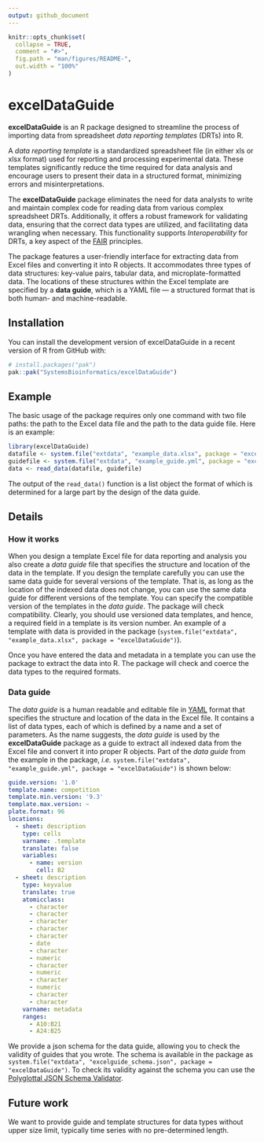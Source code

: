 ```yaml
---
output: github_document
---
```


<!-- README.md is generated from README.Rmd. Please edit that file -->

```r
knitr::opts_chunk$set(
  collapse = TRUE,
  comment = "#>",
  fig.path = "man/figures/README-",
  out.width = "100%"
)
```

# excelDataGuide

<!-- badges: start -->
<!-- badges: end -->

**excelDataGuide** is an R package designed to streamline the process of importing data from spreadsheet *data reporting templates* (DRTs) into R.

A *data reporting template* is a standardized spreadsheet file (in either xls or xlsx format) used for reporting and processing experimental data. These templates significantly reduce the time required for data analysis and encourage users to present their data in a structured format, minimizing errors and misinterpretations.

The **excelDataGuide** package eliminates the need for data analysts to write and maintain complex code for reading data from various complex spreadsheet DRTs. Additionally, it offers a robust framework for validating data, ensuring that the correct data types are utilized, and facilitating data wrangling when necessary. This functionality supports *Interoperability* for DRTs, a key aspect of the [FAIR](https://www.go-fair.org/fair-principles/) principles.

The package features a user-friendly interface for extracting data from Excel files and converting it into R objects. It accommodates three types of data structures: key-value pairs, tabular data, and microplate-formatted data. The locations of these structures within the Excel template are specified by a **data guide**, which is a YAML file — a structured format that is both human- and machine-readable.

## Installation

You can install the development version of excelDataGuide in a recent version of R from GitHub with:

``` r
# install.packages("pak")
pak::pak("SystemsBioinformatics/excelDataGuide")
```

## Example

The basic usage of the package requires only one command with two file paths: the path to the Excel data file and the path to the data guide file. Here is an example:

```r
library(excelDataGuide)
datafile <- system.file("extdata", "example_data.xlsx", package = "excelDataGuide")
guidefile <- system.file("extdata", "example_guide.yml", package = "excelDataGuide")
data <- read_data(datafile, guidefile)
```

The output of the `read_data()` function is a list object the format of which is determined for a large part by the design of the data guide.

## Details

### How it works

When you design a template Excel file for data reporting and analysis you also create a *data guide* file that specifies the structure and location of the data in the template. If you design the template carefully you can use the same data guide for several versions of the template. That is, as long as the location of the indexed data does not change, you can use the same data guide for different versions of the template. You can specify the compatible version of the templates in the *data guide*. The package will check compatibility. Clearly, you should use versioned data templates, and  hence, a required field in a template is its version number. An example of a template with data is provided in the package (`system.file("extdata", "example_data.xlsx", package = "excelDataGuide")`).

Once you have entered the data and metadata in a template you can use the package to extract the data into R. The package will check and coerce the data types to the required formats.

### Data guide

The *data guide* is a human readable and editable file in [YAML](https://yaml.org/spec/1.2.2/) format that specifies the structure and location of the data in the Excel file. It contains a list of data types, each of which is defined by a name and a set of parameters. As the name suggests, the *data guide* is used by the **excelDataGuide** package as a guide to extract all indexed data from the Excel file and convert it into proper R objects. Part of the *data guide* from the example in the package, *i.e.* `system.file("extdata", "example_guide.yml", package = "excelDataGuide")` is shown below:

``` yaml
guide.version: '1.0'
template.name: competition
template.min.version: '9.3'
template.max.version: ~
plate.format: 96
locations:
  - sheet: description
    type: cells
    varname: .template
    translate: false
    variables:
      - name: version
        cell: B2
  - sheet: description
    type: keyvalue
    translate: true
    atomicclass:
      - character
      - character
      - character
      - character
      - character
      - date
      - character
      - numeric
      - character
      - numeric
      - character
      - numeric
      - character
      - character
    varname: metadata
    ranges:
      - A10:B21
      - A24:B25
```

We provide a json schema for the data guide, allowing you to check the validity of 
guides that you wrote. The schema is available in the package as 
`system.file("extdata", "excelguide_schema.json", package = "excelDataGuide")`. To 
check its validity against the schema you can use the [Polyglottal JSON Schema Validator](https://www.npmjs.com/package/pajv).

## Future work

We want to provide guide and template structures for data types without upper size limit, typically time series with no pre-determined length.
